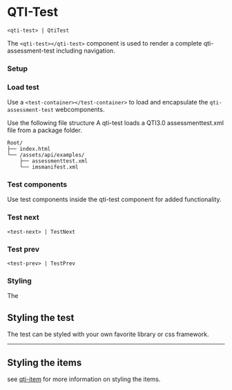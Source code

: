 
<Meta component={QtiTest} />

<ArgTypes of={Stories} />

# QTI-Test

`<qti-test> | QtiTest`

The `<qti-test></qti-test>` component is used to render a complete qti-assessment-test including navigation.

<Source of={Stories.Unstyled} dark={true} />

<a id="setup"></a>
### Setup

<a id="load-test"></a>
### Load test

Use a `<test-container></test-container>` to load and encapsulate the `qti-assessment-test` webcomponents.

Use the following file structure
A qti-test loads a QTI3.0 assessmenttest.xml file from a package folder.

```plaintext
Root/
├── index.html
└── /assets/api/examples/
    ├── assessmenttest.xml
    └── imsmanifest.xml

```

<Canvas of={Stories.Unstyled} />

<a id="components"></a>
### Test components

Use test components inside the qti-test component for added functionality.

<a id="test-next"></a>
### Test next
`<test-next> | TestNext`

<a id="test-prev"></a>
### Test prev
`<test-prev> | TestPrev`

<a id="styling"></a>
### Styling

The

<a id="style-test"></a>
## Styling the test

The test can be styled with your own favorite library or css framework.

<Canvas of={Stories.Styled} sourceState="shown" />

---

<a id="style-items"></a>
## Styling the items

see [qti-item](./qti-item.mdx) for more information on styling the items.

<ArgTypes of={Stories.Styled} />
<Description of={Stories.Styled} />
